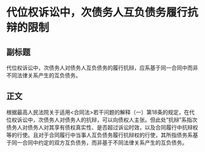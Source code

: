# 代位权诉讼中，次债务人互负债务履行抗辩的限制
## 副标题
代位权诉讼中，次债务人对债务人互负债务的履行抗辩，应系基于同一合同中而非不同法律关系产生的互负债务。
## 正文
根据最高人民法院关于适用<合同法>若干问题的解释（一）第18条的规定，在代位权诉讼中，次债务人对债务人的抗辩，可以向债权人主张。但此处“抗辩”系指次债务人对债务人对其享有债权真实性、是否超过诉讼时效，以及合同履行中抗辩权等的行使。且对于合同履行中当事人互负债务履行抗辩权的行使，其所指债务系基于同一合同中约定的双方互负债务，而非基于不同法律关系产生的互负债务。